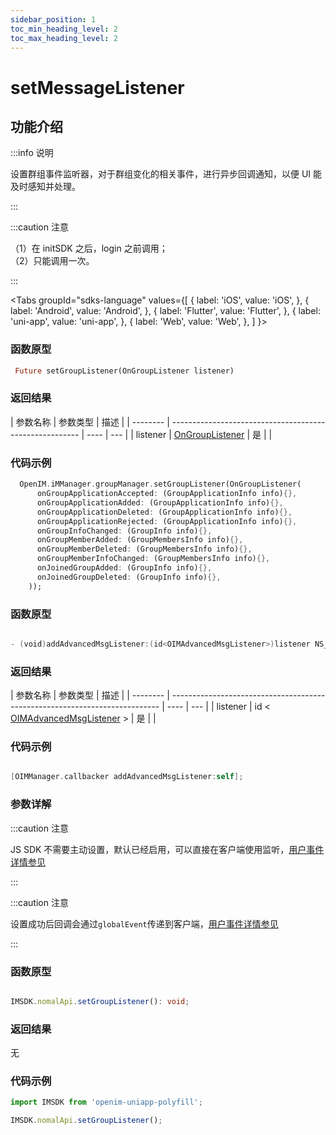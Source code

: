 ```yaml
---
sidebar_position: 1
toc_min_heading_level: 2
toc_max_heading_level: 2
---
```


# setMessageListener

## 功能介绍

:::info 说明

设置群组事件监听器，对于群组变化的相关事件，进行异步回调通知，以便 UI 能及时感知并处理。

:::

:::caution 注意

（1）在 initSDK 之后，login 之前调用；  
（2）只能调用一次。

:::

<Tabs
groupId="sdks-language"
values={[
{ label: 'iOS', value: 'iOS', },
{ label: 'Android', value: 'Android', },
{ label: 'Flutter', value: 'Flutter', },
{ label: 'uni-app', value: 'uni-app', },
{ label: 'Web', value: 'Web', },
]
}>

<TabItem value="Flutter">

### 函数原型

```dart showLineNumbers
 Future setGroupListener(OnGroupListener listener)
```

### 返回结果

| 参数名称 | 参数类型                                                | 描述 |
| -------- | ------------------------------------------------------- | ---- | --- |
| listener | [OnGroupListener](docs/sdks/Listener/GroupListener.mdx) | 是   |     |

### 代码示例

```dart showLineNumbers
  OpenIM.iMManager.groupManager.setGroupListener(OnGroupListener(
      onGroupApplicationAccepted: (GroupApplicationInfo info){},
      onGroupApplicationAdded: (GroupApplicationInfo info){},
      onGroupApplicationDeleted: (GroupApplicationInfo info){},
      onGroupApplicationRejected: (GroupApplicationInfo info){},
      onGroupInfoChanged: (GroupInfo info){},
      onGroupMemberAdded: (GroupMembersInfo info){},
      onGroupMemberDeleted: (GroupMembersInfo info){},
      onGroupMemberInfoChanged: (GroupMembersInfo info){},
      onJoinedGroupAdded: (GroupInfo info){},
      onJoinedGroupDeleted: (GroupInfo info){},
    ));
```

</TabItem>

<TabItem value="iOS">

### 函数原型

```swift

- (void)addAdvancedMsgListener:(id<OIMAdvancedMsgListener>)listener NS_SWIFT_NAME(addAdvancedMsgListener(listener:));

```

### 返回结果

| 参数名称 | 参数类型                                                                    | 描述 |
| -------- | --------------------------------------------------------------------------- | ---- | --- |
| listener | id < [OIMAdvancedMsgListener](docs/sdks/Listener/AdvancedMsgListener.mdx) > | 是   |     |

### 代码示例

```swift showLineNumbers

[OIMManager.callbacker addAdvancedMsgListener:self];

```

</TabItem>

<TabItem value="Android">

### 参数详解

</TabItem>

<TabItem value="Web">

:::caution 注意

JS SDK 不需要主动设置，默认已经启用，可以直接在客户端使用监听，[用户事件详情参见](docs/sdks/Listener/GroupListener.mdx)

:::

</TabItem>

<TabItem value="uni-app">

:::caution 注意

设置成功后回调会通过`globalEvent`传递到客户端，[用户事件详情参见](docs/sdks/Listener/GroupListener.mdx)

:::

### 函数原型

```ts

IMSDK.nomalApi.setGroupListener(): void;

```

### 返回结果

无

### 代码示例

```js showLineNumbers
import IMSDK from 'openim-uniapp-polyfill';

IMSDK.nomalApi.setGroupListener();
```

</TabItem>

</Tabs>
